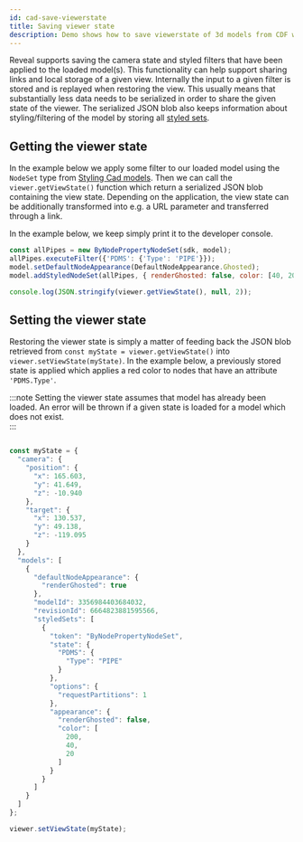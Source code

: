 ---
id: cad-save-viewerstate
title: Saving viewer state
description: Demo shows how to save viewerstate of 3d models from CDF with Cognite3DViewer.
---

Reveal supports saving the camera state and styled filters that have been applied to the loaded model(s).
This functionality can help support sharing links and local storage of a given view.
Internally the input to a given filter is stored and is replayed when restoring the view.
This usually means that substantially less data needs to be serialized in order to share the given state of the viewer.
The serialized JSON blob also keeps information about styling/filtering of the model by storing all [styled sets](./cad-styling.mdx). 

<DemoWrapper name="Cognite3DViewerDemo" />

## Getting the viewer state
In the example below we apply some filter to our loaded model using the `NodeSet` type from [Styling Cad models](./cad-styling.mdx).
Then we can call the ```viewer.getViewState()``` function which return a serialized JSON blob containing the view state.
Depending on the application, the view state can be additionally transformed into e.g. a URL parameter and transferred through a link.

In the example below, we keep simply print it to the developer console. 

```js runnable
const allPipes = new ByNodePropertyNodeSet(sdk, model);
allPipes.executeFilter({'PDMS': {'Type': 'PIPE'}});
model.setDefaultNodeAppearance(DefaultNodeAppearance.Ghosted);
model.addStyledNodeSet(allPipes, { renderGhosted: false, color: [40, 200, 20] } );

console.log(JSON.stringify(viewer.getViewState(), null, 2));
```

## Setting the viewer state
Restoring the viewer state is simply a matter of feeding back the JSON blob retrieved from ```const myState = viewer.getViewState()``` into ```viewer.setViewState(myState)```.
In the example below, a previously stored state is applied which applies a red color to nodes that have an attribute `'PDMS.Type'`.

:::note
Setting the viewer state assumes that model has already been loaded. 
An error will be thrown if a given state is loaded for a model which does not exist.  
:::

```js runnable

const myState = {
  "camera": {
    "position": {
      "x": 165.603,
      "y": 41.649,
      "z": -10.940
    },
    "target": {
      "x": 130.537,
      "y": 49.138,
      "z": -119.095
    }
  },
  "models": [
    {
      "defaultNodeAppearance": {
        "renderGhosted": true
      },
      "modelId": 3356984403684032,
      "revisionId": 6664823881595566,
      "styledSets": [
        {
          "token": "ByNodePropertyNodeSet",
          "state": {
            "PDMS": {
              "Type": "PIPE"
            }
          },
          "options": {
            "requestPartitions": 1
          },
          "appearance": {
            "renderGhosted": false,
            "color": [
              200,
              40,
              20
            ]
          }
        }
      ]
    }
  ]
};

viewer.setViewState(myState);
```
